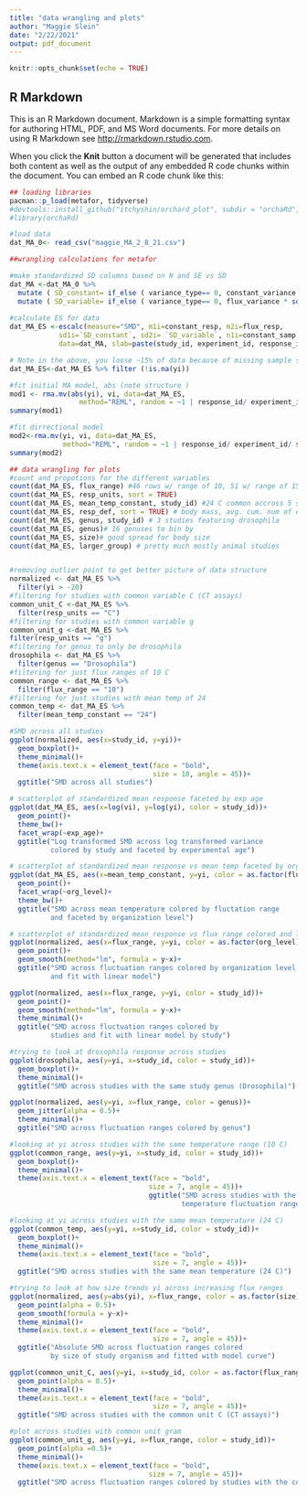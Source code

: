 ```yaml
---
title: "data wrangling and plots"
author: "Maggie Slein"
date: "2/22/2021"
output: pdf_document
---
```


```r
knitr::opts_chunk$set(echo = TRUE)
```

## R Markdown

This is an R Markdown document. Markdown is a simple formatting syntax for authoring HTML, PDF, and MS Word documents. For more details on using R Markdown see <http://rmarkdown.rstudio.com>.

When you click the **Knit** button a document will be generated that includes both content as well as the output of any embedded R code chunks within the document. You can embed an R code chunk like this:

```r

## loading libraries 
pacman::p_load(metafor, tidyverse)
#devtools::install_github("itchyshin/orchard_plot", subdir = "orchaRd", force = TRUE,build_vignettes = TRUE)
#library(orchaRd)

#load data
dat_MA_0<- read_csv("maggie_MA_2_8_21.csv")
```


```r
##wrangling calculations for metafor

#make standardized SD columns based on N and SE vs SD
dat_MA <-dat_MA_0 %>% 
  mutate ( SD_constant= if_else ( variance_type== 0, constant_variance * sqrt(constant_samp), constant_variance))  %>%
  mutate ( SD_variable= if_else ( variance_type== 0, flux_variance * sqrt(flux_variance) , flux_variance)) 
         
#calculate ES for data
dat_MA_ES <-escalc(measure="SMD", m1i=constant_resp, m2i=flux_resp, 
            sd1i=`SD_constant`, sd2i= `SD_variable`, n1i=constant_samp, n2i=flux_samp, 
            data=dat_MA, slab=paste(study_id, experiment_id, response_id, sep=", "))

# Note in the above, you loose ~15% of data because of missing sample sizes and SEs reported, below these are removed for now
dat_MA_ES<-dat_MA_ES %>% filter (!is.na(yi))

#fit initial MA model, abs (note structure )
mod1 <- rma.mv(abs(yi), vi, data=dat_MA_ES, 
                 method="REML", random = ~1 | response_id/ experiment_id/ study_id) 
summary(mod1)

#fit dirrectional model
mod2<-rma.mv(yi, vi, data=dat_MA_ES, 
             method="REML", random = ~1 | response_id/ experiment_id/ study_id) 
summary(mod2)
```


```r
## data wrangling for plots
#count and propotions for the different variables
count(dat_MA_ES, flux_range) #46 rows w/ range of 10, 51 w/ range of 15, 36 w/range of 6
count(dat_MA_ES, resp_units, sort = TRUE) 
count(dat_MA_ES, mean_temp_constant, study_id) #24 C common accross 5 studies
count(dat_MA_ES, resp_def, sort = TRUE) # body mass, avg. cum. num of eggs laid/fm, avg. num of eggs laid/fm, survival, rate of change, are the the most common reponses
count(dat_MA_ES, genus, study_id) # 3 studies featuring drosophila
count(dat_MA_ES, genus)# 16 genuses to bin by 
count(dat_MA_ES, size)# good spread for body size
count(dat_MA_ES, larger_group) # pretty much mostly animal studies


#removing outlier point to get better picture of data structure
normalized <- dat_MA_ES %>%
  filter(yi > -20) 
#filtering for studies with common variable C (CT assays)
common_unit_C <-dat_MA_ES %>% 
  filter(resp_units == "C")
#filtering for studies with common variable g 
common_unit_g <-dat_MA_ES %>% 
filter(resp_units == "g")
#filtering for genus to only be drosophila 
drosophila <- dat_MA_ES %>% 
  filter(genus == "Drosophila")
#filtering for just flux ranges of 10 C 
common_range <- dat_MA_ES %>% 
  filter(flux_range == "10")
#filtering for just studies with mean temp of 24
common_temp <- dat_MA_ES %>% 
  filter(mean_temp_constant == "24")
```


```r
#SMD across all studies
ggplot(normalized, aes(x=study_id, y=yi))+
  geom_boxplot()+
  theme_minimal()+
  theme(axis.text.x = element_text(face = "bold", 
                                   size = 10, angle = 45))+
  ggtitle("SMD across all studies")
```

```r
# scatterplot of standardized mean response faceted by exp age
ggplot(dat_MA_ES, aes(x=log(vi), y=log(yi), color = study_id))+
  geom_point()+
  theme_bw()+
  facet_wrap(~exp_age)+
  ggtitle("Log transformed SMD across log transformed variance 
          colored by study and faceted by experimental age")
```

```r
# scatterplot of standardized mean response vs mean temp faceted by org level and colored by flux_range
ggplot(dat_MA_ES, aes(x=mean_temp_constant, y=yi, color = as.factor(flux_range)))+
  geom_point()+
  facet_wrap(~org_level)+
  theme_bw()+
  ggtitle("SMD across mean temperature colored by fluctation range 
          and faceted by organization level")
```

```r
# scatterplot of standardized mean response vs flux range colored and lm fit by org level
ggplot(normalized, aes(x=flux_range, y=yi, color = as.factor(org_level)))+
  geom_point()+
  geom_smooth(method="lm", formula = y~x)+
  ggtitle("SMD across fluctuation ranges colored by organization level 
          and fit with linear model")
```

```r
ggplot(normalized, aes(x=flux_range, y=yi, color = study_id))+
  geom_point()+
  geom_smooth(method="lm", formula = y~x)+
  theme_minimal()+
  ggtitle("SMD across fluctuation ranges colored by 
          studies and fit with linear model by study")
```

```r
#trying to look at drosophila response across studies 
ggplot(drosophila, aes(y=yi, x=study_id, color = study_id))+
  geom_boxplot()+
  theme_minimal()+
  ggtitle("SMD across studies with the same study genus (Drosophila)")
```

```r
ggplot(normalized, aes(y=yi, x=flux_range, color = genus))+
  geom_jitter(alpha = 0.5)+
  theme_minimal()+
  ggtitle("SMD across fluctuation ranges colored by genus")
```



```r
#looking at yi across studies with the same temperature range (10 C)
ggplot(common_range, aes(y=yi, x=study_id, color = study_id))+
  geom_boxplot()+
  theme_minimal()+
  theme(axis.text.x = element_text(face = "bold", 
                                  size = 7, angle = 45))+
                                  ggtitle("SMD across studies with the same 
                                          temperature fluctuation range (10 C)")
```

```r
#looking at yi across studies with the same mean temperature (24 C)
ggplot(common_temp, aes(y=yi, x=study_id, color = study_id))+
  geom_boxplot()+
  theme_minimal()+
  theme(axis.text.x = element_text(face = "bold", 
                                   size = 7, angle = 45))+
  ggtitle("SMD across studies with the same mean temperature (24 C)")
```

```r
#trying to look at how size trends yi across increasing flux ranges 
ggplot(normalized, aes(y=abs(yi), x=flux_range, color = as.factor(size)))+
  geom_point(alpha = 0.5)+
  geom_smooth(formula = y~x)+
  theme_minimal()+
  theme(axis.text.x = element_text(face = "bold", 
                                   size = 7, angle = 45))+
  ggtitle("Absolute SMD across fluctuation ranges colored 
          by size of study organism and fitted with model curve")
```

```r
ggplot(common_unit_C, aes(y=yi, x=study_id, color = as.factor(flux_range)))+
  geom_point(alpha = 0.5)+
  theme_minimal()+
  theme(axis.text.x = element_text(face = "bold", 
                                   size = 7, angle = 45))+
  ggtitle("SMD across studies with the common unit C (CT assays)")
```



```r
#plot across studies with common unit gram
ggplot(common_unit_g, aes(y=yi, x=flux_range, color = study_id))+
  geom_point(alpha =0.5)+
  theme_minimal()+
  theme(axis.text.x = element_text(face = "bold", 
                                  size = 7, angle = 45))+
  ggtitle("SMD across fluctuation ranges colored by studies with the common unit grams")
```

